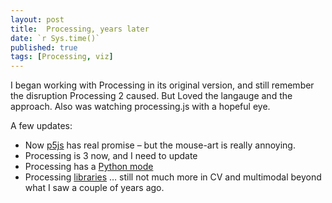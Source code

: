 ```yaml
---
layout: post
title:  Processing, years later
date: `r Sys.time()`
published: true
tags: [Processing, viz]
---
```


I began working with Processing in its original version, and still remember the disruption Processing 2 caused. But Loved the langauge and the approach. Also was watching processing.js with a hopeful eye. 

A few updates:

- Now [p5js](http://p5js.org/) has real promise -- but the mouse-art is really annoying.
- Processing is 3 now, and I need to update
- Processing has a [Python mode](http://py.processing.org/)
- Processing [libraries](https://processing.org/reference/libraries/) ... still not much more in CV and multimodal beyond what I saw a couple of years ago. 
 
